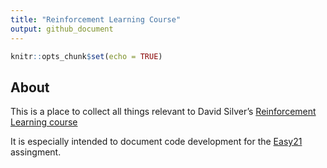 ```yaml
---
title: "Reinforcement Learning Course"
output: github_document
---
```


```r
knitr::opts_chunk$set(echo = TRUE)
```

## About

This is a place to collect all things relevant to David Silver's [Reinforcement Learning course](https://www.davidsilver.uk/teaching/)

It is especially intended to document code development for the [Easy21](https://www.davidsilver.uk/wp-content/uploads/2020/03/Easy21-Johannes.pdf) assingment.
